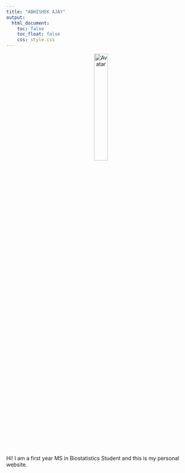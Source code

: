 ```yaml
---
title: "ABHISHEK AJAY"
output:
  html_document:
    toc: false
    toc_float: false
    css: style.css
---
```


<body background="images/bg.jpg">
<center><img src="images/me.jpg" alt="Avatar" width="27%" class="center"></center>

<p>
  Hi! I am a first year MS in Biostatistics Student and this is my personal website. 
</p>

<!--
<p>
  This website contains my resume. I love phtoography and I couldn't stop myself from adding my photography portfolio to this website as well. You'll find them on the top right tabs.  

</p>

 Photo by Riccardo Chiarini on Unsplash 
 
 -->
